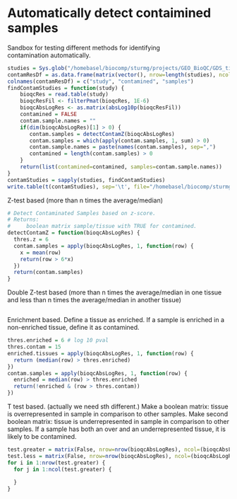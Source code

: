 Automatically detect contaimined samples
========================================

Sandbox for testing different methods for identifying  
contamination automatically. 


```r


studies = Sys.glob("/homebasel/biocomp/sturmg/projects/GEO_BioQC/GDS_tissue/plots/*_bioqc_res.tab")
contamResDf = as.data.frame(matrix(vector(), nrow=length(studies), ncol=3))
colnames(contamResDf) = c("study", "contamined", "samples")
findContamStudies = function(study) {
    bioqcRes = read.table(study)
    bioqcResFil <- filterPmat(bioqcRes, 1E-6)
    bioqcAbsLogRes <- as.matrix(absLog10p(bioqcResFil))
    contamined = FALSE
    contam.sample.names = ""
    if(dim(bioqcAbsLogRes)[1] > 0) {
       contam.samples = detectContamZ(bioqcAbsLogRes)
       contam.samples = which(apply(contam.samples, 1, sum) > 0)
       contam.sample.names = paste(names(contam.samples), sep=",")
       contamined = length(contam.samples) > 0
    }   
    return(list(contamined=contamined, samples=contam.sample.names))
}
contamStudies = sapply(studies, findContamStudies)
write.table(t(contamStudies), sep='\t', file="/homebasel/biocomp/sturmg/projects/GEO_BioQC/GDS_tissue/contamined.z.tsv")
```


Z-test based
(more than n times the average/median)
```r
# Detect Contaminated Samples based on z-score. 
# Returns:
#     boolean matrix sample/tissue with TRUE for contamined. 
detectContamZ = function(bioqcAbsLogRes) {
  thres.z = 6
  contam.samples = apply(bioqcAbsLogRes, 1, function(row) {
    x = mean(row)
    return(row > 6*x)
  })
  return(contam.samples)
}


```


Double Z-test based
(more than n times the average/median in one tissue and 
less than n times the average/median in another tissue)
```r
```

Enrichment based. Define a tissue as enriched. If a sample is enriched in a non-enriched tissue, 
define it as contamined. 
```r
thres.enriched = 6 # log 10 pval
thres.contam = 15
enriched.tissues = apply(bioqcAbsLogRes, 1, function(row) {
  return (median(row) > thres.enriched) 
})
contam.samples = apply(bioqcAbsLogRes, 1, function(row) {
  enriched = median(row) > thres.enriched
  return(!enriched & (row > thres.contam))
})
```

T test based. (actually we need sth different.) Make a boolean matrix: tissue is overrepresented in sample in comparison to other samples. Make second boolean matrix: tissue is underrepresented in sample in comparison to other samples. If a sample has both an over and an underrepresented tissue, it is likely to be contamined. 
```r
test.greater = matrix(False, nrow=nrow(bioqcAbsLogRes), ncol=(bioqcAbsLogRes))
test.less = matrix(False, nrow=nrow(bioqcAbsLogRes), ncol=(bioqcAbsLogRes))
for i in 1:nrow(test.greater) {
  for j in 1:ncol(test.greater) {
    
  }
}
```